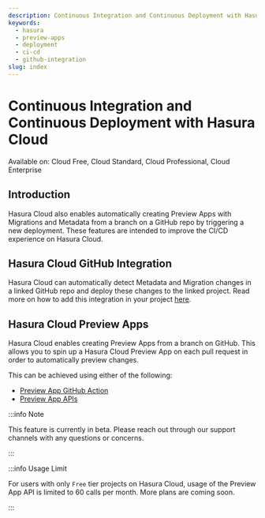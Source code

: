 ```yaml
---
description: Continuous Integration and Continuous Deployment with Hasura Cloud
keywords:
  - hasura
  - preview-apps
  - deployment
  - ci-cd
  - github-integration
slug: index
---
```



# Continuous Integration and Continuous Deployment with Hasura Cloud

<div className="badge badge--primary heading-badge">
  Available on: Cloud Free, Cloud Standard, Cloud Professional, Cloud Enterprise
</div>

## Introduction

Hasura Cloud also enables automatically creating Preview Apps with Migrations and Metadata from a branch on a GitHub
repo by triggering a new deployment. These features are intended to improve the CI/CD experience on Hasura Cloud.

## Hasura Cloud GitHub Integration

Hasura Cloud can automatically detect Metadata and Migration changes in a linked GitHub repo and deploy these changes to
the linked project. Read more on how to add this integration in your project
[here](/hasura-cloud/ci-cd/github-integration.mdx).

## Hasura Cloud Preview Apps

Hasura Cloud enables creating Preview Apps from a branch on GitHub. This allows you to spin up a Hasura Cloud Preview
App on each pull request in order to automatically preview changes.

This can be achieved using either of the following:

- [Preview App GitHub Action](/hasura-cloud/ci-cd/preview-apps.mdx#preview-apps-github-action)
- [Preview App APIs](/hasura-cloud/ci-cd/preview-apps.mdx#preview-apps-api)

:::info Note

This feature is currently in beta. Please reach out through our support channels with any questions or concerns.

:::

:::info Usage Limit

For users with only `Free` tier projects on Hasura Cloud, usage of the Preview App API is limited to 60 calls per month.
More plans are coming soon.

:::
